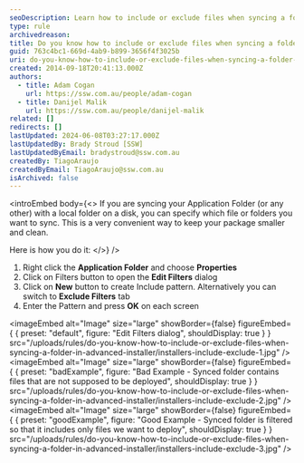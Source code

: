 ```yaml
---
seoDescription: Learn how to include or exclude files when syncing a folder in Advanced Installer, and keep your package organized and clean.
type: rule
archivedreason:
title: Do you know how to include or exclude files when syncing a folder in Advanced Installer?
guid: 763c4bc1-669d-4ab9-b899-3656f4f3025b
uri: do-you-know-how-to-include-or-exclude-files-when-syncing-a-folder-in-advanced-installer
created: 2014-09-18T20:41:13.000Z
authors:
  - title: Adam Cogan
    url: https://ssw.com.au/people/adam-cogan
  - title: Danijel Malik
    url: https://ssw.com.au/people/danijel-malik
related: []
redirects: []
lastUpdated: 2024-06-08T03:27:17.000Z
lastUpdatedBy: Brady Stroud [SSW]
lastUpdatedByEmail: bradystroud@ssw.com.au
createdBy: TiagoAraujo
createdByEmail: TiagoAraujo@ssw.com.au
isArchived: false
---
```


<introEmbed
  body={<>
If you are syncing your Application Folder (or any other) with a local folder on a disk, you can specify which file or folders you want to sync. This is a very convenient way to keep your package smaller and clean.

Here is how you do it:
  </>}
/>
1. Right click the
   **Application Folder** and choose
   **Properties**
2. Click on Filters button to open the
   **Edit Filters** dialog
3. Click on
   **New** button to create Include pattern. Alternatively you can switch to
   **Exclude Filters** tab
4. Enter the Pattern and press
   **OK** on each screen


<imageEmbed
  alt="Image"
  size="large"
  showBorder={false}
  figureEmbed={ {
    preset: "default",
    figure: "Edit Filters dialog",
    shouldDisplay: true
  } }
  src="/uploads/rules/do-you-know-how-to-include-or-exclude-files-when-syncing-a-folder-in-advanced-installer/installers-include-exclude-1.jpg"
/>
<imageEmbed
  alt="Image"
  size="large"
  showBorder={false}
  figureEmbed={ {
    preset: "badExample",
    figure: "Bad Example - Synced folder contains files that are not supposed to be deployed",
    shouldDisplay: true
  } }
  src="/uploads/rules/do-you-know-how-to-include-or-exclude-files-when-syncing-a-folder-in-advanced-installer/installers-include-exclude-2.jpg"
/>
<imageEmbed
  alt="Image"
  size="large"
  showBorder={false}
  figureEmbed={ {
    preset: "goodExample",
    figure: "Good Example - Synced folder is filtered so that it includes only files we want to deploy",
    shouldDisplay: true
  } }
  src="/uploads/rules/do-you-know-how-to-include-or-exclude-files-when-syncing-a-folder-in-advanced-installer/installers-include-exclude-3.jpg"
/>
